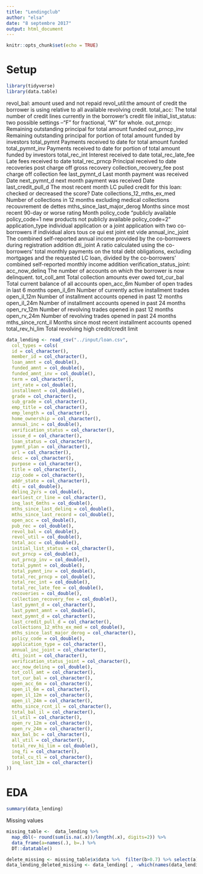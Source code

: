 ```yaml
---
title: "Lendingclub"
author: "elsa"
date: "8 septembre 2017"
output: html_document
---
```


```r
knitr::opts_chunk$set(echo = TRUE)
```

# Setup
```r
library(tidyverse)
library(data.table)
```
revol_bal: amount used and not repaid
revol_util:the amount of credit the borrower is using relative to all available revolving credit.
total_acc: The total number of credit lines currently in the borrower's credit file
initial_list_status: two possible settings –“F” for fractional, “W” for whole.
out_prncp:	Remaining outstanding principal for total amount funded
out_prncp_inv	Remaining outstanding principal for portion of total amount funded by investors
total_pymnt	Payments received to date for total amount funded
total_pymnt_inv	Payments received to date for portion of total amount funded by investors
total_rec_int	Interest received to date
total_rec_late_fee	Late fees received to date
total_rec_prncp	Principal received to date
recoveries	post charge off gross recovery
collection_recovery_fee	post charge off collection fee
last_pymnt_d	Last month payment was received   Date
next_pymnt_d	next month payment was received  Date
last_credit_pull_d	The most recent month LC pulled credit for this loan: checked or decreased the score? Date
collections_12_mths_ex_med	Number of collections in 12 months excluding medical collections
recouvrement de dettes
mths_since_last_major_derog	Months since most recent 90-day or worse rating Month
policy_code	"publicly available policy_code=1 new products not publicly available policy_code=2"
application_type individual application or a joint application with two co-borrowers if individual alors tous ce qui est joint est vide
annual_inc_joint	The combined self-reported annual income provided by the co-borrowers during registration            addition
dti_joint	A ratio calculated using the co-borrowers' total monthly payments on the total debt obligations, excluding mortgages and the requested LC loan, divided by the co-borrowers' combined self-reported monthly income           addition
verification_status_joint: 
acc_now_delinq	The number of accounts on which the borrower is now delinquent.
tot_coll_amt	Total collection amounts ever owed
tot_cur_bal	Total current balance of all accounts
open_acc_6m	Number of open trades in last 6 months
open_il_6m	Number of currently active installment trades
open_il_12m	Number of installment accounts opened in past 12 months
open_il_24m	Number of installment accounts opened in past 24 months
open_rv_12m	Number of revolving trades opened in past 12 months
open_rv_24m	Number of revolving trades opened in past 24 months
mths_since_rcnt_il	Months since most recent installment accounts opened
total_rev_hi_lim 	Total revolving high credit/credit limit



```r
data_lending <- read_csv("../input/loan.csv", 
  col_types = cols(
  id = col_character(),
  member_id = col_character(),
  loan_amnt = col_double(),
  funded_amnt = col_double(),
  funded_amnt_inv = col_double(),
  term = col_character(),
  int_rate = col_double(),
  installment = col_double(),
  grade = col_character(),
  sub_grade = col_character(),
  emp_title = col_character(),
  emp_length = col_character(),
  home_ownership = col_character(),
  annual_inc = col_double(),
  verification_status = col_character(),
  issue_d = col_character(),
  loan_status = col_character(),
  pymnt_plan = col_character(),
  url = col_character(),
  desc = col_character(),
  purpose = col_character(),
  title = col_character(),
  zip_code = col_character(),
  addr_state = col_character(),
  dti = col_double(),
  delinq_2yrs = col_double(),
  earliest_cr_line = col_character(),
  inq_last_6mths = col_double(),
  mths_since_last_delinq = col_double(),
  mths_since_last_record = col_double(),
  open_acc = col_double(),
  pub_rec = col_double(),
  revol_bal = col_double(),
  revol_util = col_double(),
  total_acc = col_double(),
  initial_list_status = col_character(),
  out_prncp = col_double(),
  out_prncp_inv = col_double(),
  total_pymnt = col_double(),
  total_pymnt_inv = col_double(),
  total_rec_prncp = col_double(),
  total_rec_int = col_double(),
  total_rec_late_fee = col_double(),
  recoveries = col_double(),
  collection_recovery_fee = col_double(),
  last_pymnt_d = col_character(),
  last_pymnt_amnt = col_double(),
  next_pymnt_d = col_character(),
  last_credit_pull_d = col_character(),
  collections_12_mths_ex_med = col_double(),
  mths_since_last_major_derog = col_character(),
  policy_code = col_double(),
  application_type = col_character(),
  annual_inc_joint = col_character(),
  dti_joint = col_character(),
  verification_status_joint = col_character(),
  acc_now_delinq = col_double(),
  tot_coll_amt = col_character(),
  tot_cur_bal = col_character(),
  open_acc_6m = col_character(),
  open_il_6m = col_character(),
  open_il_12m = col_character(),
  open_il_24m = col_character(),
  mths_since_rcnt_il = col_character(),
  total_bal_il = col_character(),
  il_util = col_character(),
  open_rv_12m = col_character(),
  open_rv_24m = col_character(),
  max_bal_bc = col_character(),
  all_util = col_character(),
  total_rev_hi_lim = col_double(),
  inq_fi = col_character(),
  total_cu_tl = col_character(),
  inq_last_12m = col_character()
))
```

# EDA

```r
summary(data_lending)
```

Missing values

```r
missing_table <-  data_lending %>% 
  map_dbl(~ round(sum(is.na(.x))/length(.x), digits=2)) %>%
  data_frame(a=names(.), b=.) %>% 
  DT::datatable()

delete_missing <- missing_table$x$data %>%  filter(b>0.7) %>% select(a) %>% unlist()
data_lending_deleted_missing <- data_lending[ , -which(names(data_lending) %in% delete_missing)]

```
